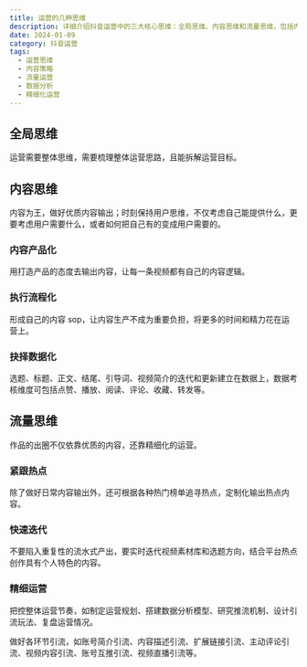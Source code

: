```yaml
---
title: 运营的几种思维
description: 详细介绍抖音运营中的三大核心思维：全局思维、内容思维和流量思维，包括内容产品化、执行流程化和精细运营等关键策略
date: 2024-01-09
category: 抖音运营
tags:
  - 运营思维
  - 内容策略
  - 流量运营
  - 数据分析
  - 精细化运营
---
```


## 全局思维

运营需要整体思维，需要梳理整体运营思路，且能拆解运营目标。

## 内容思维

内容为王，做好优质内容输出；时刻保持用户思维，不仅考虑自己能提供什么，更要考虑用户需要什么，或者如何把自己有的变成用户需要的。

### 内容产品化

用打造产品的态度去输出内容，让每一条视频都有自己的内容逻辑。

### 执行流程化

形成自己的内容 sop，让内容生产不成为重要负担，将更多的时间和精力花在运营上。

### 抉择数据化

选题、标题、正文、结尾、引导词、视频简介的迭代和更新建立在数据上，数据考核维度可包括点赞、播放、阅读、评论、收藏、转发等。

## 流量思维

作品的出圈不仅依靠优质的内容，还靠精细化的运营。

### 紧跟热点

除了做好日常内容输出外，还可根据各种热门榜单追寻热点，定制化输出热点内容。

### 快速迭代

不要陷入重复性的流水式产出，要实时迭代视频素材库和选题方向，结合平台热点创作具有个人特色的内容。

### 精细运营

把控整体运营节奏，如制定运营规划、搭建数据分析模型、研究推流机制、设计引流玩法、复盘运营情况。

做好各环节引流，如账号简介引流、内容描述引流、扩展链接引流、主动评论引流、视频内容引流、账号互推引流、视频直播引流等。